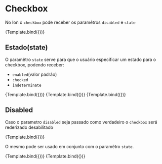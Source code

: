 
<Meta title="Ion/Data Entry/Checkbox" component={CheckboxComponent} />


# Checkbox

No Ion o `checkbox` pode receber os paramêtros `disabled` e `state`

<Canvas>
  <Story name="type: default">{Template.bind({})}</Story>
</Canvas>

## Estado(state)

O paramêtro `state` serve para que o usuário especificar um estado para o checkbox, podendo receber:

- `enabled`(valor padrão)
- `checked`
- `indeterminate`

<Canvas>
  <Story name="type: enabled" args={{ state: 'enabled' }}>
    {Template.bind({})}
  </Story>
  <Story name="type: checked" args={{ state: 'checked' }}>
    {Template.bind({})}
  </Story>
  <Story name="type: indeterminate" args={{ state: 'indeterminate' }}>
    {Template.bind({})}
  </Story>
</Canvas>

## Disabled

Caso o parametro `disabled` seja passado como verdadeiro o `checkbox` será rederizado desabilitado

<Canvas>
  <Story name="type: disabled" args={{ disabled: true }}>
    {Template.bind({})}
  </Story>
</Canvas>

O mesmo pode ser usado em conjunto com o paramêtro `state`.

<Canvas>
  <Story
    name="type: disabled-checked"
    args={{ state: 'checked', disabled: true }}
  >
    {Template.bind({})}
  </Story>
  <Story
    name="type: disabled-indeterminate"
    args={{ state: 'indeterminate', disabled: true }}
  >
    {Template.bind({})}
  </Story>
</Canvas>
